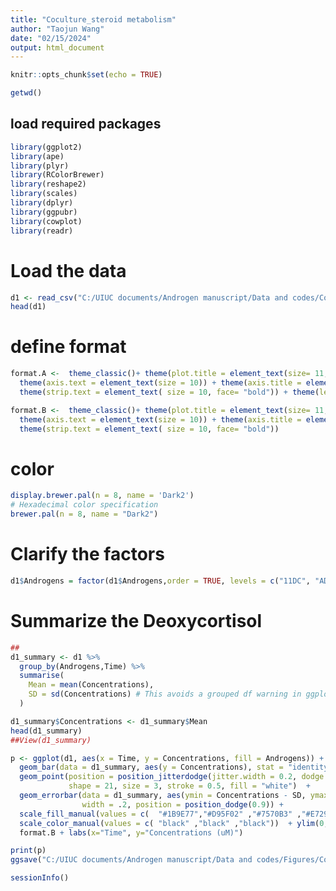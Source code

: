 ---
title: "Coculture_steroid metabolism"
author: "Taojun Wang"
date: "02/15/2024"
output: html_document
---

```{r setup, include=FALSE}
knitr::opts_chunk$set(echo = TRUE)
```

```{r}
getwd()
```
## load required packages
```{r warning=FALSE}
library(ggplot2)
library(ape)
library(plyr)
library(RColorBrewer)
library(reshape2)
library(scales)
library(dplyr)
library(ggpubr) 
library(cowplot) 
library(readr)
```
# Load the data
```{r}
d1 <- read_csv("C:/UIUC documents/Androgen manuscript/Data and codes/Coculture_steroid metabolism.csv") #read the data
head(d1)
```
# define format
```{r}
format.A <-  theme_classic()+ theme(plot.title = element_text(size= 11, hjust=0.5, face="bold"))+ 
  theme(axis.text = element_text(size = 10)) + theme(axis.title = element_text(size = 10, face="bold")) + 
  theme(strip.text = element_text( size = 10, face= "bold")) + theme(legend.position = "none")

format.B <-  theme_classic()+ theme(plot.title = element_text(size= 11, hjust=0.5, face="bold"))+ 
  theme(axis.text = element_text(size = 10)) + theme(axis.title = element_text(size = 10, face="bold")) + 
  theme(strip.text = element_text( size = 10, face= "bold")) 
```

# color
```{r}
display.brewer.pal(n = 8, name = 'Dark2')
# Hexadecimal color specification 
brewer.pal(n = 8, name = "Dark2")
```
# Clarify the factors
```{r}
d1$Androgens = factor(d1$Androgens,order = TRUE, levels = c("11DC", "AD", "epiT"))
```

# Summarize the Deoxycortisol
```{r}
##
d1_summary <- d1 %>%
  group_by(Androgens,Time) %>%
  summarise(
    Mean = mean(Concentrations),
    SD = sd(Concentrations) # This avoids a grouped df warning in ggplot
  )

d1_summary$Concentrations <- d1_summary$Mean
head(d1_summary)
##View(d1_summary)

```

```{r}
p <- ggplot(d1, aes(x = Time, y = Concentrations, fill = Androgens)) +
  geom_bar(data = d1_summary, aes(y = Concentrations), stat = "identity", position = position_dodge(), color="black") +
  geom_point(position = position_jitterdodge(jitter.width = 0.2, dodge.width = 0.9), aes(color = Androgens), 
             shape = 21, size = 3, stroke = 0.5, fill = "white")  + 
  geom_errorbar(data = d1_summary, aes(ymin = Concentrations - SD, ymax = Concentrations + SD), 
                width = .2, position = position_dodge(0.9)) + 
  scale_fill_manual(values = c(  "#1B9E77","#D95F02" ,"#7570B3" ,"#E7298A","#66A61E", "#E6AB02", "#A6761D", "#666666")) + 
  scale_color_manual(values = c( "black" ,"black" ,"black"))  + ylim(0,50) +
  format.B + labs(x="Time", y="Concentrations (uM)")

print(p)
ggsave("C:/UIUC documents/Androgen manuscript/Data and codes/Figures/Coculture_steroid metabolism.pdf", height = 3.5, width = 4)

```

```{r}
sessionInfo()
```


